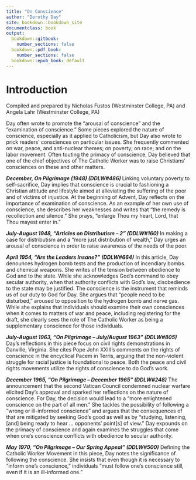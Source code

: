 ```yaml
---
title: "On Conscience"
author: "Dorothy Day"
site: bookdown::bookdown_site
documentclass: book
output:
  bookdown::gitbook: 
    number_sections: false
  bookdown::pdf_book:
    number_sections: false
  bookdown::epub_book: default
---
```


# Introduction

Compiled and prepared by Nicholas Fustos (Westminster College, PA) and Angela Lahr (Westminster College, PA)
 
Day often wrote to promote the “arousal of conscience” and the “examination of conscience.” Some pieces explored the nature of conscience, especially as it applied to Catholicism, but Day also wrote to prick readers’ consciences on particular issues. She frequently commented on war, peace, and anti-nuclear themes; on poverty; on race; and on the labor movement. Often touting the primacy of conscience, Day believed that one of the chief objectives of The Catholic Worker was to raise Christians’ consciences on these and other matters.
 
__*December, On Pilgrimage (1948) (DDLW#486)* __  Linking voluntary poverty to self-sacrifice, Day implies that conscience is crucial to fashioning a Christian attitude and lifestyle aimed at alleviating the suffering of the poor and of victims of injustice. At the beginning of Advent, Day reflects on the importance of examination of conscience. As an example of her own use of conscience, she describes her weaknesses and writes that “the remedy is recollection and silence.” She prays, “enlarge Thou my heart, Lord, that Thou mayest enter in.”
 
__*July-August 1948, “Articles on Distributism – 2” (DDLW#160)*__
In making a case for distributism and a “more just distribution of wealth,” Day urges an arousal of conscience in order to raise awareness of the needs of the poor.
 
__*April 1954, “Are the Leaders Insane?” (DDLW#664)*__ In this article, Day denounces hydrogen bomb tests and the production of incendiary bombs and chemical weapons. She writes of the tension between obedience to God and to the state. While she acknowledges God’s command to obey secular authority, when that authority conflicts with God’s law, disobedience to the state may be justified. The conscience is the instrument that reminds us of our duty to God for Day. She argues that “people need to be disturbed,” aroused to opposition to the hydrogen bomb and nerve gas. While she explains that individuals should examine their own consciences when it comes to matters of war and peace, including registering for the draft, she clearly sees the role of The Catholic Worker as being a supplementary conscience for those individuals.
 
__*July-August 1963, “On Pilgrimage – July/August 1963” (DDLW#805)*__
Day’s reflections in this piece focus on civil rights demonstrations in Danville, Virginia. She cites Pope John XXIII’s comments on the rights of conscience in the encyclical Pacem in Terris, arguing that the non-violent struggle for racial justice is foundational to peace. Both the peace and civil rights movements utilize the rights of conscience to do God’s work.
 
__*December 1965, “On Pilgrimage – December 1965” (DDLW#248)*__
The announcement that the second Vatican Council condemned nuclear warfare elicited Day’s approval and sparked her reflections on the nature of conscience. For Day, the decision would lead to a “more enlightened conscience on the part of all men.” She tackles the possibility of following a “wrong or ill-informed conscience” and argues that the consequences of that are mitigated by seeking God’s good as well as by “studying, listening, [and] being ready to hear … opponents’ point[s] of view.” Day expounds on the primacy of conscience and again examines the struggles that come when one’s conscience conflicts with obedience to secular authority.
 
__*May 1970, “On Pilgrimage – Our Spring Appeal” (DDLW#500)*__
Defining the Catholic Worker Movement in this piece, Day notes the significance of following the conscience. She insists that even though it is necessary to “inform one’s conscience,” individuals “must follow one’s conscience still, even if it is an ill-informed one.”


